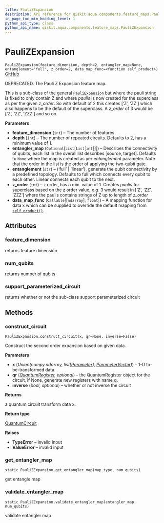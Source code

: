 ```yaml
---
title: PauliZExpansion
description: API reference for qiskit.aqua.components.feature_maps.PauliZExpansion
in_page_toc_min_heading_level: 1
python_api_type: class
python_api_name: qiskit.aqua.components.feature_maps.PauliZExpansion
---
```


# PauliZExpansion

<span id="qiskit.aqua.components.feature_maps.PauliZExpansion" />

`PauliZExpansion(feature_dimension, depth=2, entangler_map=None, entanglement='full', z_order=2, data_map_func=<function self_product>)` [GitHub](https://github.com/qiskit-community/qiskit-aqua/tree/stable/0.7/qiskit/aqua/components/feature_maps/pauli_z_expansion.py "view source code")

DEPRECATED. The Pauli Z Expansion feature map.

This is a sub-class of the general [`PauliExpansion`](qiskit.aqua.components.feature_maps.PauliExpansion "qiskit.aqua.components.feature_maps.PauliExpansion") but where the pauli string is fixed to only contain Z and where *paulis* is now created for the superclass as per the given *z\_order*. So with default of 2 this creates \[‘Z’, ‘ZZ’] which also happens to be the default of the superclass. A *z\_order* of 3 would be \[‘Z’, ‘ZZ’, ‘ZZZ’] and so on.

**Parameters**

*   **feature\_dimension** (`int`) – The number of features
*   **depth** (`int`) – The number of repeated circuits. Defaults to 2, has a minimum value of 1.
*   **entangler\_map** (`Optional`\[`List`\[`List`\[`int`]]]) – Describes the connectivity of qubits, each list in the overall list describes \[source, target]. Defaults to `None` where the map is created as per *entanglement* parameter. Note that the order in the list is the order of applying the two-qubit gate.
*   **entanglement** (`str`) – (‘full’ | ‘linear’), generate the qubit connectivity by a predefined topology. Defaults to full which connects every qubit to each other. Linear connects each qubit to the next.
*   **z\_order** (`int`) – z order, has a min. value of 1. Creates *paulis* for superclass based on the z order value, e.g. 3 would result in \[‘Z’, ‘ZZ’, ‘ZZZ’] where the paulis contains strings of Z up to length of *z\_order*
*   **data\_map\_func** (`Callable`\[\[`ndarray`], `float`]) – A mapping function for data x which can be supplied to override the default mapping from [`self_product()`](qiskit.aqua.components.feature_maps.self_product "qiskit.aqua.components.feature_maps.self_product").

## Attributes

### feature\_dimension

returns feature dimension

### num\_qubits

returns number of qubits

### support\_parameterized\_circuit

returns whether or not the sub-class support parameterized circuit

## Methods

### construct\_circuit

<span id="qiskit.aqua.components.feature_maps.PauliZExpansion.construct_circuit" />

`PauliZExpansion.construct_circuit(x, qr=None, inverse=False)`

Construct the second order expansion based on given data.

**Parameters**

*   **x** (*Union(numpy.ndarray, list\[*[*Parameter*](qiskit.circuit.Parameter "qiskit.circuit.Parameter")*],* [*ParameterVector*](qiskit.circuit.ParameterVector "qiskit.circuit.ParameterVector")*)*) – 1-D to-be-transformed data.
*   **qr** ([*QuantumRegister*](qiskit.circuit.QuantumRegister "qiskit.circuit.QuantumRegister")*, optional*) – the QuantumRegister object for the circuit, if None, generate new registers with name q.
*   **inverse** (*bool, optional*) – whether or not inverse the circuit

**Returns**

a quantum circuit transform data x.

**Return type**

[QuantumCircuit](qiskit.circuit.QuantumCircuit "qiskit.circuit.QuantumCircuit")

**Raises**

*   **TypeError** – invalid input
*   **ValueError** – invalid input

### get\_entangler\_map

<span id="qiskit.aqua.components.feature_maps.PauliZExpansion.get_entangler_map" />

`static PauliZExpansion.get_entangler_map(map_type, num_qubits)`

get entangle map

### validate\_entangler\_map

<span id="qiskit.aqua.components.feature_maps.PauliZExpansion.validate_entangler_map" />

`static PauliZExpansion.validate_entangler_map(entangler_map, num_qubits)`

validate entangler map

